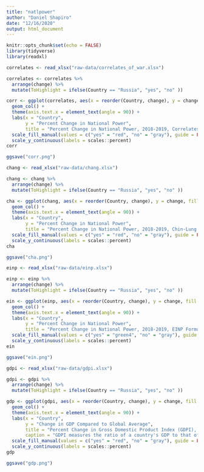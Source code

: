 ```yaml
---
title: "natlpower"
author: "Daniel Shapiro"
date: "12/16/2020"
output: html_document
---
```


```r
knitr::opts_chunk$set(echo = FALSE)
library(tidyverse)
library(readxl)
```

```r
correlates <- read_xlsx("raw-data/correlates_of_war.xlsx")

correlates <- correlates %>% 
  arrange(change) %>%
  mutate(ToHighlight = ifelse(Country == "Russia", "yes", "no" ))
```

```r
corr <- ggplot(correlates, aes(x = reorder(Country, change), y = change, fill = ToHighlight)) +
  geom_col() +
  theme(axis.text.x = element_text(angle = 90)) +
  labs(x = "Country",
       y = "Percent Change in National Power",
       title = "Percent Change in National Power, 2018-2019, Correlates of War Formula") +
  scale_fill_manual(values = c("yes" = "red", "no" = "gray"), guide = FALSE ) +
  scale_y_continuous(labels = scales::percent)
corr

ggsave("corr.png")
```

```r
chang <- read_xlsx("raw-data/chang.xlsx")

chang <- chang %>% 
  arrange(change) %>%
  mutate(ToHighlight = ifelse(Country == "Russia", "yes", "no" ))
```

```r
cha <- ggplot(chang, aes(x = reorder(Country, change), y = change, fill = ToHighlight)) +
  geom_col() +
  theme(axis.text.x = element_text(angle = 90)) +
  labs(x = "Country",
       y = "Percent Change in National Power",
       title = "Percent Change in National Power, 2018-2019, Chin-Lung Chang Formula") +
  scale_fill_manual(values = c("yes" = "red", "no" = "gray"), guide = FALSE ) +
  scale_y_continuous(labels = scales::percent)
cha

ggsave("cha.png")
```

```r
einp <- read_xlsx("raw-data/einp.xlsx")

einp <- einp %>%
  arrange(change) %>%
  mutate(ToHighlight = ifelse(Country == "Russia", "yes", "no" ))
```

```r
ein <- ggplot(einp, aes(x = reorder(Country, change), y = change, fill = ToHighlight)) +
  geom_col() +
  theme(axis.text.x = element_text(angle = 90)) +
  labs(x = "Country",
       y = "Percent Change in National Power",
       title = "Percent Change in National Power, 2018-2019, EINP Formula") +
  scale_fill_manual(values = c("yes" = "green4", "no" = "gray"), guide = FALSE ) +
  scale_y_continuous(labels = scales::percent)
ein

ggsave("ein.png")
```

```r
gdpi <- read_xlsx("raw-data/gdpi.xlsx")

gdpi <- gdpi %>%
  arrange(change) %>%
  mutate(ToHighlight = ifelse(Country == "Russia", "yes", "no" ))
```

```r
gdp <- ggplot(gdpi, aes(x = reorder(Country, change), y = change, fill = ToHighlight)) +
  geom_col() +
  theme(axis.text.x = element_text(angle = 90)) +
  labs(x = "Country",
       y = "Change in GDP Compared to Global Average",
       title = "Percent Change in Gross Domestic Product Index (GDPI), 2018-2019",
       caption = "GDPI measures the ratio of a country's GDP to that of the world as a whole.") +
  scale_fill_manual(values = c("yes" = "red", "no" = "gray"), guide = FALSE ) +
  scale_y_continuous(labels = scales::percent)
gdp

ggsave("gdp.png")
```

